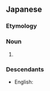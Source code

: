 ==Japanese==
{{DEFAULTSORT:てんぐざめ}}
{{ja-kanjitab|てん|く|k2=ぐ|k3=ざめ|さめ|r=y}}

===Etymology===
{{com|ja|天狗|鮫|t1=[[tengu]]|tr2=same|t2=[[shark]]}}

===Noun===
{{ja-noun|てんぐざめ|テングザメ}}

# {{synof|lang=ja|箕作鮫|tr=mitsukurizame||[[goblin shark]]}}

===Descendants===
* English: {{l|en|goblin shark}}

{{C|ja|Sharks}}